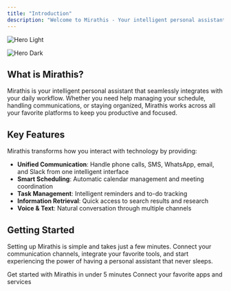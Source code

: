 ```yaml
---
title: "Introduction"
description: "Welcome to Mirathis - Your intelligent personal assistant"
---
```


<img
  className="block dark:hidden"
  src="/images/hero-light.png"
  alt="Hero Light"
/>

<img
  className="hidden dark:block"
  src="/images/hero-dark.png"
  alt="Hero Dark"
/>

## What is Mirathis?

Mirathis is your intelligent personal assistant that seamlessly integrates with your daily workflow. Whether you need help managing your schedule, handling communications, or staying organized, Mirathis works across all your favorite platforms to keep you productive and focused.

## Key Features

Mirathis transforms how you interact with technology by providing:

- **Unified Communication**: Handle phone calls, SMS, WhatsApp, email, and Slack from one intelligent interface
- **Smart Scheduling**: Automatic calendar management and meeting coordination
- **Task Management**: Intelligent reminders and to-do tracking
- **Information Retrieval**: Quick access to search results and research
- **Voice & Text**: Natural conversation through multiple channels

## Getting Started

Setting up Mirathis is simple and takes just a few minutes. Connect your communication channels, integrate your favorite tools, and start experiencing the power of having a personal assistant that never sleeps.

<CardGroup cols={2}>
  <Card title="Quick Setup" icon="rocket" iconType="sharp-solid" href="/setup">
    Get started with Mirathis in under 5 minutes
  </Card>
  <Card title="Integrations" icon="plug" iconType="sharp-solid" href="/integrations">
    Connect your favorite apps and services
  </Card>
</CardGroup>